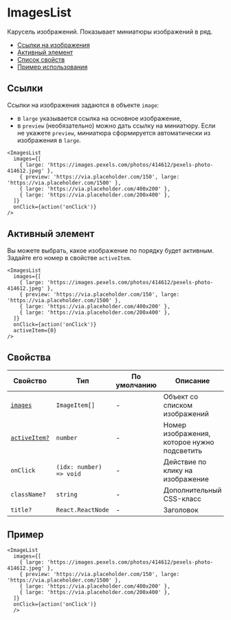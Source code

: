 
# ImagesList

Карусель изображений. Показывает миниатюры изображений в ряд.

- [Ссылки на изображения](#ссылки)
- [Активный элемент](#активный-элемент)
- [Список свойств](#свойства)
- [Пример использования](#пример)

## Ссылки

Ссылки на изображения задаются в объекте `image`:

- в `large` указывается ссылка на основное изображение,
- в `preview` (необязательно) можно дать ссылку на миниатюру. Если не укажете `preview`, миниатюра
  сформируется автоматически из изображения в `large`.

<ImagesListExample />

```tsx
<ImagesList
  images={[
    { large: 'https://images.pexels.com/photos/414612/pexels-photo-414612.jpeg' },
    { preview: 'https://via.placeholder.com/150', large: 'https://via.placeholder.com/1500' },
    { large: 'https://via.placeholder.com/400x200' },
    { large: 'https://via.placeholder.com/200x400' },
  ]}
  onClick={action('onClick')}
/>
```

## Активный элемент

Вы можете выбрать, какое изображение по порядку будет активным.
Задайте его номер в свойстве `activeItem`.

<ImagesListExampleActive />

```tsx
<ImagesList
  images={[
    { large: 'https://images.pexels.com/photos/414612/pexels-photo-414612.jpeg' },
    { preview: 'https://via.placeholder.com/150', large: 'https://via.placeholder.com/1500' },
    { large: 'https://via.placeholder.com/400x200' },
    { large: 'https://via.placeholder.com/200x400' },
  ]}
  onClick={action('onClick')}
  activeItem={0}
/>
```

## Свойства

<!-- props:start -->

| Свойство                           | Тип                     | По умолчанию | Описание                                    |
| ---------------------------------- | ----------------------- | ------------ | ------------------------------------------- |
| [`images`](#ссылки)                | `ImageItem[]`           | -            | Объект со списком изображений               |
| [`activeItem?`](#активный-элемент) | `number`                | -            | Номер изображения, которое нужно подсветить |
| `onClick`                          | `(idx: number) => void` | -            | Действие по клику на изображение            |
| `className?`                       | `string`                | -            | Дополнительный CSS-класс                    |
| `title?`                           | `React.ReactNode`       | -            | Заголовок                                   |

## Пример

```
<ImageList
  images={[
    { large: 'https://images.pexels.com/photos/414612/pexels-photo-414612.jpeg' },
    { preview: 'https://via.placeholder.com/150', large: 'https://via.placeholder.com/1500' },
    { large: 'https://via.placeholder.com/400x200' },
    { large: 'https://via.placeholder.com/200x400' },
  ]}
  onClick={action('onClick')}
  />
```
